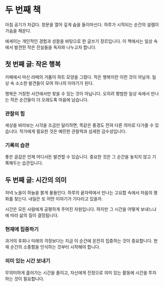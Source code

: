 # 두 번째 책

아침 공기가 차갑다. 창문을 열어 깊게 숨을 들이마신다. 하루가 시작되는 순간의 설렘이 가슴을 채운다.

에세이는 개인적인 경험과 성찰을 바탕으로 한 글쓰기 장르입니다. 이 책에서는 일상 속에서 발견한 작은 진실들을 독자와 나누고자 합니다.

## 첫 번째 글: 작은 행복

카페에서 마신 라떼의 거품이 하트 모양을 그렸다. 작은 행복이란 이런 것이 아닐까. 일상 속 소소한 발견들이 모여 하나의 이야기가 된다.

행복은 거창한 사건에서만 찾을 수 있는 것이 아닙니다. 오히려 평범한 일상 속에서 만나는 작은 순간들이 더 오래도록 마음에 남습니다.

### 관찰의 힘

세상을 바라보는 시각을 조금만 달리하면, 똑같은 풍경도 전혀 다른 의미로 다가올 수 있습니다. 작가에게 필요한 것은 예민한 관찰력과 섬세한 감수성입니다.

### 기록의 습관

좋은 글감은 언제 어디서든 발견할 수 있습니다. 중요한 것은 그 순간을 놓치지 않고 기록해두는 습관입니다.

## 두 번째 글: 시간의 의미

저녁 노을이 하늘을 붉게 물들인다. 하루의 끝자락에서 만나는 고요함 속에서 마음의 평화를 찾는다. 내일은 또 어떤 이야기가 기다리고 있을까.

시간은 모든 사람에게 공평하게 주어진 자원입니다. 하지만 그 시간을 어떻게 보내느냐에 따라 삶의 질이 결정됩니다.

### 현재에 집중하기

과거의 후회나 미래의 걱정보다는 지금 이 순간에 온전히 집중하는 것이 중요합니다. 현재 순간의 소중함을 인식하는 것부터 시작해야 합니다.

### 의미 있는 시간 보내기

무의미하게 흘러가는 시간을 줄이고, 자신에게 진정으로 의미 있는 활동에 시간을 투자하는 것이 필요합니다.
